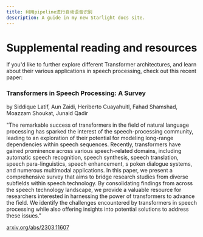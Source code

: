 ```yaml
---
title: 利用pipeline进行自动语音识别
description: A guide in my new Starlight docs site.
---
```

# Supplemental reading and resources

If you'd like to further explore different Transformer architectures, and learn about their various applications in speech processing, check 
out this recent paper: 

### Transformers in Speech Processing: A Survey 

by Siddique Latif, Aun Zaidi, Heriberto Cuayahuitl, Fahad Shamshad, Moazzam Shoukat, Junaid Qadir

"The remarkable success of transformers in the field of natural language processing has sparked the interest of the 
speech-processing community, leading to an exploration of their potential for modeling long-range dependencies within 
speech sequences. Recently, transformers have gained prominence across various speech-related domains, including 
automatic speech recognition, speech synthesis, speech translation, speech para-linguistics, speech enhancement, s
poken dialogue systems, and numerous multimodal applications. In this paper, we present a comprehensive survey that 
aims to bridge research studies from diverse subfields within speech technology. By consolidating findings from across 
the speech technology landscape, we provide a valuable resource for researchers interested in harnessing the power of 
transformers to advance the field. We identify the challenges encountered by transformers in speech processing while 
also offering insights into potential solutions to address these issues."

[arxiv.org/abs/2303.11607](https://arxiv.org/abs/2303.11607)
